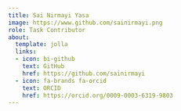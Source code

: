```yaml
---
title: Sai Nirmayi Yasa
image: https://www.github.com/sainirmayi.png
role: Task Contributor
about:
  template: jolla
  links:
  - icon: bi-github
    text: GitHub
    href: https://github.com/sainirmayi
  - icon: fa-brands fa-orcid
    text: ORCID
    href: https://orcid.org/0009-0003-6319-9803
---
```


